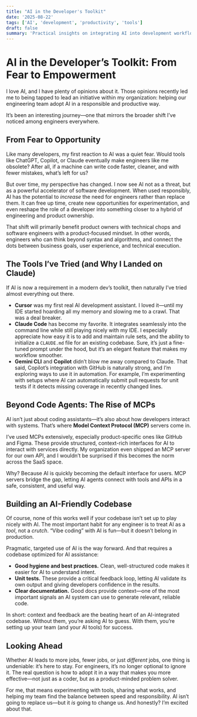 ```yaml
---
title: "AI in the Developer's Toolkit"
date: '2025-08-22'
tags: ['AI', 'development', 'productivity', 'tools']
draft: false
summary: 'Practical insights on integrating AI into development workflows, from code agents to MCPs, and how to optimize codebases for effective AI collaboration.'
---
```


# AI in the Developer’s Toolkit: From Fear to Empowerment

I love AI, and I have plenty of opinions about it. Those opinions recently led me to being tapped to lead an initiative within my organization: helping our engineering team adopt AI in a responsible and productive way.

It’s been an interesting journey—one that mirrors the broader shift I’ve noticed among engineers everywhere.

## From Fear to Opportunity

Like many developers, my first reaction to AI was a quiet fear. Would tools like ChatGPT, Copilot, or Claude eventually make engineers like me obsolete? After all, if a machine can write code faster, cleaner, and with fewer mistakes, what’s left for us?

But over time, my perspective has changed. I now see AI not as a threat, but as a powerful accelerator of software development. When used responsibly, AI has the potential to _increase_ the need for engineers rather than replace them. It can free up time, create new opportunities for experimentation, and even reshape the role of a developer into something closer to a hybrid of engineering and product ownership.

That shift will primarily benefit product owners with technical chops and software engineers with a product-focused mindset. In other words, engineers who can think beyond syntax and algorithms, and connect the dots between business goals, user experience, and technical execution.

## The Tools I’ve Tried (and Why I Landed on Claude)

If AI is now a requirement in a modern dev’s toolkit, then naturally I’ve tried almost everything out there.

- **Cursor** was my first real AI development assistant. I loved it—until my IDE started hoarding all my memory and slowing me to a crawl. That was a deal breaker.
- **Claude Code** has become my favorite. It integrates seamlessly into the command line while still playing nicely with my IDE. I especially appreciate how easy it is to add and maintain rule sets, and the ability to initialize a `CLAUDE.md` file for an existing codebase. Sure, it’s just a fine-tuned prompt under the hood, but it’s an elegant feature that makes my workflow smoother.
- **Gemini CLI** and **Copilot** didn’t blow me away compared to Claude. That said, Copilot’s integration with GitHub is naturally strong, and I’m exploring ways to use it in automation. For example, I’m experimenting with setups where AI can automatically submit pull requests for unit tests if it detects missing coverage in recently changed lines.

## Beyond Code Agents: The Rise of MCPs

AI isn’t just about coding assistants—it’s also about how developers interact with systems. That’s where **Model Context Protocol (MCP)** servers come in.

I’ve used MCPs extensively, especially product-specific ones like GitHub and Figma. These provide structured, context-rich interfaces for AI to interact with services directly. My organization even shipped an MCP server for our own API, and I wouldn’t be surprised if this becomes the norm across the SaaS space.

Why? Because AI is quickly becoming the default interface for users. MCP servers bridge the gap, letting AI agents connect with tools and APIs in a safe, consistent, and useful way.

## Building an AI-Friendly Codebase

Of course, none of this works well if your codebase isn’t set up to play nicely with AI. The most important habit for any engineer is to treat AI as a _tool_, not a _crutch_. “Vibe coding” with AI is fun—but it doesn’t belong in production.

Pragmatic, targeted use of AI is the way forward. And that requires a codebase optimized for AI assistance:

- **Good hygiene and best practices.** Clean, well-structured code makes it easier for AI to understand intent.
- **Unit tests.** These provide a critical feedback loop, letting AI validate its own output and giving developers confidence in the results.
- **Clear documentation.** Good docs provide context—one of the most important signals an AI system can use to generate relevant, reliable code.

In short: context and feedback are the beating heart of an AI-integrated codebase. Without them, you’re asking AI to guess. With them, you’re setting up your team (and your AI tools) for success.

## Looking Ahead

Whether AI leads to more jobs, fewer jobs, or just _different_ jobs, one thing is undeniable: it’s here to stay. For engineers, it’s no longer optional to ignore it. The real question is how to adopt it in a way that makes you more effective—not just as a coder, but as a product-minded problem solver.

For me, that means experimenting with tools, sharing what works, and helping my team find the balance between speed and responsibility. AI isn’t going to replace us—but it _is_ going to change us. And honestly? I’m excited about that.
